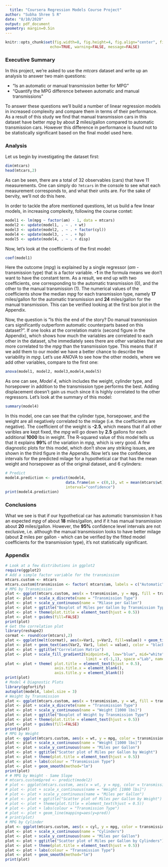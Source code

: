 ```yaml
---
  title: "Coursera Regression Models Course Project"
author: "Subha Shree S R"
date: "8/10/2020"
output: pdf_document
geometry: margin=0.5in
---
```

  
  ```r
knitr::opts_chunk$set(fig.width=8, fig.height=4, fig.align="center", fig.path='figs/',
                      echo=TRUE, warning=FALSE, message=FALSE)
```


### Executive Summary

In this project, we're asked to use the *mtcars* dataset and write up an analysis to
answer two main questions:

* "Is an automatic or manual transmission better for MPG"
* "Quantify the MPG difference between automatic and manual transmissions"

To answer these questions we'll build a number of linear regression models in increased complexity
and compare them in terms of their performance. As a result of this study we find that manual
transmission cars in this dataset have better *mpg* by about **2** miles/gallon compared to automatic 
transmission cars. However this difference in performance is found not to be statistically significant
based on the final model used here.

### Analysis

Let us begin by investigating the dataset first:
  
  ```r
dim(mtcars)
head(mtcars,2)
```

As can be seen, there are a total of 32 observables (cars) that have 11 measurements.
One can simply do `?mtcars` in the console to see what each measurement corresponds to, 
and what their units are. For the sake of bervity, we'll not do this here.

In order to tackle the afore mentioned questions, let us build a few linear models, in increasing
complexity, following the course contet:

```r
model1 <- lm(mpg ~ factor(am) - 1, data = mtcars)
model2 <- update(model1, . ~ . + wt)
model3 <- update(model2, . ~ . + factor(cyl))
model4 <- update(model3, . ~ . + hp)
model5 <- update(model4, . ~ . + disp)
```

Now, let's look at the coefficients of the first model:
  
  ```r
coef(model1)
```

Here the outcome (*mpg*) is explained by a single regressor (*am* - transmission type) 
that is a factor variable. **-1** in the formula means we don't want to have the constant term.
As a result, we end up with two coefficients, one corresponding to the automatic transmission (0),
and the other to the manual transmission (1). The numerical values of the coefficients 
show the median *mpg* for each transmission type, namely **17** miles/gallon for the automatic 
transmission and **24** miles/gallon for the manual transmission. 
This can be verified looking at the first box plot in the Appendix.

Now, the question is "Is this the end of the story? Do manual transmission cars significantly outperform
automatic counterparts based on this dataset?". If one looks at the correlation matrix (second figure in the 
Appendix), which shows how much the variables are correlated to each other in the dataset, 
s/he immediately sees there are other variables that are more correlated to the *mpg* than the transmission type. 
This means that if we add them to our model we have a better chance to describe the variability in *mpg*.
Let's use ANOVA to see how the other models, where we add other variables, compare to the first one:
  
  ```r
anova(model1, model2, model3,model4,model5)
```

As one can see, *Model 4*, which includes the weight, cylinder type, and horsepower in addition to
the transmission type performs the best. Adding displacement doesn't gain us much since it
is highly correlated to the other regressors. Let's look at the summary of this model:
  
  ```r
summary(model4)
```

In this model, one can see that the cylinder type, horsepower, and the weight are all
negatively correlated to the milage (i.e. the coefficients are negative). The coefficient
of the weight is **-2.5**, which means that if all other varibles are kept fixed, the *mpg* 
  will go down by **2.5** gallons for each additional **1000** lbs in weight. The R-squared value of 
this model tells us that it explains **99%** of the variation in *mpg*, which is very good.
A few diagnostic plots for this model, which don't show any striking issues, 
are shown in the third figure in the Appendix.
Now let's see the confidence intervals for the predicted milage for a hypothetical car 
that has the mean weight and horsepower as of the original dataset, and 6 cylinders:
  
  ```r
# Predict
model4.prediction <- predict(model4, 
                             data.frame(am = c(0,1), wt = mean(mtcars$wt), cyl = c(6), hp = mean(mtcars$hp)), 
                             interval="confidence")
print(model4.prediction)
```

### Conclusions

What we see is that if our hypothetical car has automatic transmission it has an
expected *mpg* of about **18** miles/gallon, and if it has manual transmission about **20** miles/gallon.
However, the **95%** confidence level intervals are not exclusive, i.e. although the manual 
transmission looks to have better milage (about **2** miles per gallon - which can be verified
                                          by the fitted model coefficients for the transmission type), it's not statistically significant.

### Appendix

```r
# Look at a few distributions in ggplot2
require(ggplot2)
# Add a simple factor variable for the transmission
mtcars.custom <- mtcars
mtcars.custom$transmission <- factor( mtcars$am, labels = c("Automatic","Manual") )
# MPG by Transmission
plot <- ggplot(mtcars.custom, aes(x = transmission, y = mpg, fill = transmission)) + geom_boxplot() 
plot <- plot + scale_x_discrete(name = "Transmission Type") 
plot <- plot + scale_y_continuous(name = "Milase per Gallon")
plot <- plot + ggtitle("Boxplot of Miles per Gallon by Transmission Type")
plot <- plot + theme(plot.title = element_text(hjust = 0.5))
plot <- plot + guides(fill=FALSE)
print(plot)
# Get the correlation plot
library(reshape2)
cormat <- round(cor(mtcars),2)
plot <- ggplot(melt(cormat), aes(x=Var1, y=Var2, fill=value)) + geom_tile()
plot <- plot + geom_text(aes(Var2, Var1, label = value), color = "black", size = 4)
plot <- plot + ggtitle("Correlation Matrix")
plot <- plot + scale_fill_gradient2(midpoint=0, low="blue", mid="white", high="red",
                                    limit = c(-1,1), space ="Lab", name = "Corr. Coeff.")
plot <- plot + theme( plot.title = element_text(hjust = 0.5),
                      axis.title.x = element_blank(), 
                      axis.title.y = element_blank())
print(plot)
# Model 4 Diagnostic Plots
library(ggfortify)
autoplot(model4, label.size = 3)
# Weight by Transmission
plot <- ggplot(mtcars.custom, aes(x = transmission, y = wt, fill = transmission)) + geom_boxplot() 
plot <- plot + scale_x_discrete(name = "Transmission Type") 
plot <- plot + scale_y_continuous(name = "Weight [1000 lbs]")
plot <- plot + ggtitle("Boxplot of Weight by Transmission Type")
plot <- plot + theme(plot.title = element_text(hjust = 0.5))
plot <- plot + guides(fill=FALSE)
print(plot)
# MPG by Weight
plot <- ggplot(mtcars.custom, aes(x = wt, y = mpg, color = transmission)) + geom_point(size = 3)
plot <- plot + scale_x_continuous(name = "Weight [1000 lbs]") 
plot <- plot + scale_y_continuous(name = "Miles per Gallon")
plot <- plot + ggtitle("Scatter plot of Miles per Gallon by Weight")
plot <- plot + theme(plot.title = element_text(hjust = 0.5))
plot <- plot + labs(colour = "Transmission Type")
plot <- plot + geom_smooth(method="lm")
print(plot)
# # MPG by Weight - Same Slope
# mtcars.custom$pred <- predict(model2)
# plot <- ggplot(mtcars.custom, aes(x = wt, y = mpg, color = transmission)) + geom_point(size = 3)
# plot <- plot + scale_x_continuous(name = "Weight [1000 lbs]")
# plot <- plot + scale_y_continuous(name = "Miles per Gallon")
# plot <- plot + ggtitle("Scatter plot of Miles per Gallon by Weight")
# plot <- plot + theme(plot.title = element_text(hjust = 0.5))
# plot <- plot + labs(colour = "Transmission Type")
# plot <- plot + geom_line(mapping=aes(y=pred))
# print(plot)
# MPG by Cylinder
plot <- ggplot(mtcars.custom, aes(x = cyl, y = mpg, color = transmission)) + geom_point(size = 3)
plot <- plot + scale_x_continuous(name = "Cylinders") 
plot <- plot + scale_y_continuous(name = "Miles per Gallon")
plot <- plot + ggtitle("Scatter plot of Miles per Gallon by Cylinders")
plot <- plot + theme(plot.title = element_text(hjust = 0.5))
plot <- plot + labs(colour = "Transmission Type")
plot <- plot + geom_smooth(method="lm")
print(plot)
```
